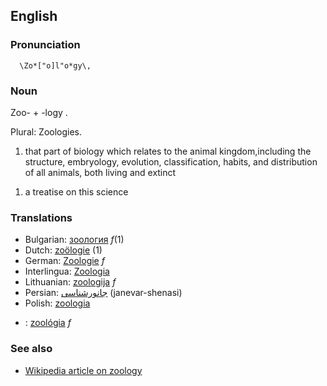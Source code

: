 ==English==

===Pronunciation===

   \Zo*["o]l"o*gy\, 

===Noun===

Zoo- + -logy .

Plural: Zoologies.

# that part of biology which relates to the animal kingdom,including the structure, embryology, evolution, classification, habits, and distribution of all animals, both living and extinct

# a treatise on this science

===Translations===
*Bulgarian: [[зоология]] ''f''(1)
*Dutch: [[zoölogie]] (1)
*German: [[Zoologie]] ''f''
*Interlingua: [[Zoologia]]
*Lithuanian: [[zoologija]] ''f''
*Persian: [[جانورشناسی]] (janevar-shenasi)
*Polish: [[zoologia]]
*{{sk}}: [[zoológia#Slovak|zoológia]] ''f''

===See also===

*[[w:zoology|Wikipedia article on zoology]]